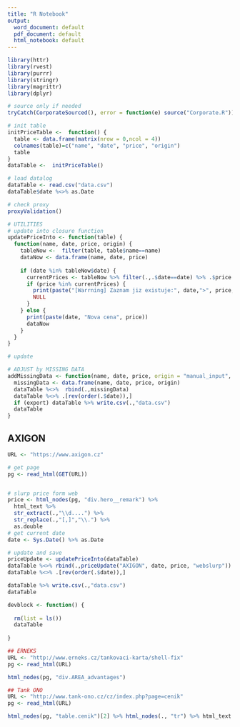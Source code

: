 ```yaml
---
title: "R Notebook"
output:
  word_document: default
  pdf_document: default
  html_notebook: default
---
```


```r
library(httr)
library(rvest)
library(purrr)
library(stringr)
library(magrittr)
library(dplyr)

# source only if needed
tryCatch(CorporateSourced(), error = function(e) source("Corporate.R"))

```

```r
# init table
initPriceTable <-  function() {
  table <- data.frame(matrix(nrow = 0,ncol = 4))
  colnames(table)=c("name", "date", "price", "origin")
  table
}
dataTable <-  initPriceTable()

# load datalog
dataTable <- read.csv("data.csv")
dataTable$date %<>% as.Date

# check proxy
proxyValidation()

# UTILITIES
# update into closure function
updatePriceInto <- function(table) {
  function(name, date, price, origin) {
    tableNow <-  filter(table, table$name==name)
    dataNow <- data.frame(name, date, price)
    
    if (date %in% tableNow$date) { 
      currentPrices <- tableNow %>% filter(.,.$date==date) %>% .$price
      if (price %in% currentPrices) {
        print(paste("[Warrning] Zaznam jiz existuje:", date,">", price, "/", origin, "/"))
        NULL
      }
    } else {
      print(paste(date, "Nova cena", price))
      dataNow
    } 
  } 
}

# update

# ADJUST by MISSING DATA
addMissingData <- function(name, date, price, origin = "manual_input", export = F) {
  missingData <- data.frame(name, date, price, origin)
  dataTable %<>%  rbind(.,missingData)
  dataTable %<>% .[rev(order(.$date)),]
  if (export) dataTable %>% write.csv(.,"data.csv")
  dataTable
}
```

## AXIGON
```r
URL <- "https://www.axigon.cz"

# get page
pg <- read_html(GET(URL))


# slurp price form web
price <- html_nodes(pg, "div.hero__remark") %>%
  html_text %>%
  str_extract(.,"\\d....") %>%
  str_replace(.,"[,]","\\.") %>% 
  as.double
# get current date
date <- Sys.Date() %>% as.Date

# update and save
priceUpdate <- updatePriceInto(dataTable)
dataTable %<>% rbind(.,priceUpdate("AXIGON", date, price, "webslurp"))
dataTable %<>% .[rev(order(.$date)),]

dataTable %>% write.csv(.,"data.csv")
dataTable


```

```r
devblock <- function() {
  
  rm(list = ls())
  dataTable
  
}
```


```r
## ERNEKS
URL <- "http://www.erneks.cz/tankovaci-karta/shell-fix"
pg <- read_html(URL)

html_nodes(pg, "div.AREA_advantages")
```

```r
## Tank ONO
URL <- "http://www.tank-ono.cz/cz/index.php?page=cenik"
pg <- read_html(URL)

html_nodes(pg, "table.cenik")[2] %>% html_nodes(., "tr") %>% html_text %>% .[4]
```

